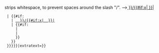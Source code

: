 {{sister-inline|project=wikibooks|short={{{short|}}}|list={{{list|}}}|links={{{links|{{#if: {{{3|}}}
  | <!-- {{#if:x|}} strips whitespace, to prevent spaces around the slash "/". -->[[wikibooks:{{#if:x| {{{1}}} }}/{{#if:x| {{{2}}} }}|{{{3}}}]]
  | {{#if: {{{2|}}}
    | [[wikibooks:{{#if:x| {{{1}}} }}/{{#if:x| {{{2}}} }}|{{{2}}}]]
    | {{#if: {{{1|}}}
      | [[wikibooks:{{{1}}}|{{{1}}}]]
      | [[wikibooks:Special:Search/{{PAGENAME}}|{{PAGENAME}}]]
      }}
    }}
  }}}}}|extratext={{{extratext|}}}}}<noinclude>{{documentation}}<!-- place category and language links on the /doc sub-page, not here --></noinclude>
